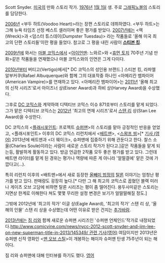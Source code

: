 Scott Snyder. [[미국]]의 만화 스토리 작가. [[1976년]] [[1월 1일]] 생. 주로 [[그래픽노블]]의 스토리를 담당한다. 

[[2006년]] <부두 하트(Voodoo Heart)>라는 장편 스토리로 데뷔하였다. <부두 하트>는 그해 뉴욕 타임즈 선정 베스트 셀러이며 좋은 평가를 받았다. [[2007년]]에는 <렉(Wreck)>과 <덤스터 튜스데이(Dumpster Tuesdau)> 라는 작품들로 '올해 미국 최고의 단편 스토리들'이란 평을 들었다. 참고로 그 평을 내린 사람이 '''[[스티븐 킹]]'''. 

[[2009년]]에 와서는 [[마블 코믹스]]에서 <[[아이언맨]]: 느와르>와 <[[휴먼 토치]] 70주년 기념 만화>같은 작품들을 연재했으나 마블 코믹스와의 인연은 그게 다이다.

[[2010년]]부터 버티고(Vertigo)에서[* DC 코믹스의 성인용 브랜드.] 스티븐 킹, 라파엘 알부커쿠(Rafael Albuquerque)와 함께 그의 대표작중 하나인 <아메리칸 뱀파이어(American Vampire)>를 연재하고 있다. <아메리칸 뱀파이어>는 [[2011년]] '올해 최고의 신작 시리즈'로서 아이즈너 상(Eisner Award)과 하비 상(Harvey Award)을 수상했다.

그후로 [[DC 코믹스]]와 계약하여 디텍티브 코믹스 이슈 871호부터 스토리를 맡게 되었다. 그가 맡은 디텍티브 코믹스는 [[2012년]] '최고의 연재 시리즈'로서 [[스탠 리]] 상(Stan Lee Award)을 수상한다.

DC 코믹스의 <[[플래시포인트]]: 프로젝트 [[슈퍼맨]]>의 스토리를 맡아 긍정적인 반응을 얻었고, <플래시포인트> 이후의 DC 코믹스 리런치에서 <[[배트맨]]>, <[[스왐프 씽]]>[* [http://www.comicvine.com/news/new-creative-team-for-swamp-thing-announced/145803/ 기사 (영어)] 2013년에 배트맨과 <더 웨이크>, 슈퍼맨에 집중하기 위해 관둔다고 한다. 찰스 소울(Charles Soule)이라는 사람이 새로운 스토리 작가가 된다고.]같은 작품들을 맡게 되는등, 활발하게 활동하고 있다. 방금 언급한 2작품 모두 좋은 평가를 받고 있다. 그런데 배트맨 라이터를 맡게 된 경위는 평가나 역량에 따른 게 아니라 '얼떨결에' 맡은 것에 가깝다고(...).

특히 리런치 이후의 <배트맨>에서 새로 등장한 [[올빼미 법정]]의 [[탈론]] 이야기는 엄청난 평가를 받고 있다. 판매량도 굉장히 높다.[* 다만 그 해 최고의 코믹스로 꼽혔던 블랙 미러나 게이츠 오브 고담에 비하면 탈론 시리즈는 평이 좀 떨어진다. 용두사미같은 스토리는 지면상 한계로 이해한다 쳐도 몇몇 무리한 설정 변경은 보기가 얼떨떨해질 정도.]

그밖에 2012년에 '최고의 작가' 이글 상(Eagle Award), '최고의 작가' 스탠 리 상, '올해의 인물' 스탠 리 상을 수상했는데 어떤 이유로 받은 건지는 [[추가바람]].

[[2013년]]에는 [[짐 리]]와 함께 새로운 슈퍼맨 시리즈인 '슈퍼맨 언체인드'작가로 내정되었다.[[http://www.comicvine.com/news/nycc-2012-scott-snyder-and-jim-lee-on-new-superman-title-in-2013/145349/ 관련 기사(영어)]] 여담이지만 2013년은 슈퍼맨 신작 영화인 <[[맨 오브 스틸]]>이 개봉하는 해이자 슈퍼맨 탄생 75주년이 되는 해이다.

짐 리와 슈퍼맨에 대해 인터뷰를 하기도 했다. [http://www.comicvine.com/nycc-2012-exclusive-scott-snyder-and-jim-lee-talk-superman/112-1947/ 영어]
